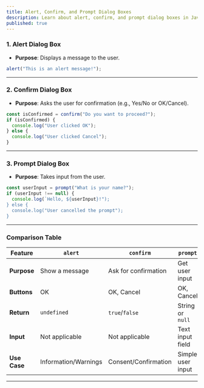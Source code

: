 ```yaml
---
title: Alert, Confirm, and Prompt Dialog Boxes
description: Learn about alert, confirm, and prompt dialog boxes in JavaScript with examples and comparisons.
published: true
---
```


### **1\. Alert Dialog Box**

* **Purpose**: Displays a message to the user.

```javascript
alert("This is an alert message!");
```

---

### **2\. Confirm Dialog Box**

* **Purpose**: Asks the user for confirmation (e.g., Yes/No or OK/Cancel).

```javascript
const isConfirmed = confirm("Do you want to proceed?");
if (isConfirmed) {
  console.log("User clicked OK");
} else {
  console.log("User clicked Cancel");
}
```

---

### **3\. Prompt Dialog Box**

* **Purpose**: Takes input from the user.

```javascript
const userInput = prompt("What is your name?");
if (userInput !== null) {
  console.log(`Hello, ${userInput}!");
} else {
  console.log("User cancelled the prompt");
}
```

---

### **Comparison Table**

| Feature        | `alert`             | `confirm`           | `prompt`            |
|----------------|---------------------|---------------------|---------------------|
| **Purpose**    | Show a message      | Ask for confirmation| Get user input      |
| **Buttons**    | OK                  | OK, Cancel          | OK, Cancel          |
| **Return**     | `undefined`         | `true`/`false`      | String or `null`    |
| **Input**      | Not applicable      | Not applicable      | Text input field    |
| **Use Case**   | Information/Warnings| Consent/Confirmation| Simple user input   |

---